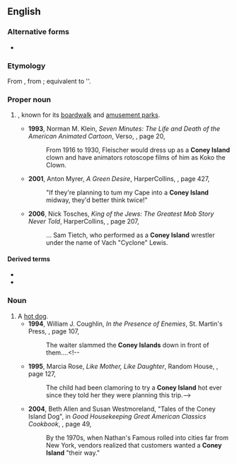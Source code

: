 {{also|coney island}}
==English==
{{wikipedia}}

===Alternative forms===
* {{sense|noun, hot dog}} {{alt|en|coney island}}

===Etymology===
From {{der|en|nl|Konijneneiland}}, from {{af|nl|konijn|eiland|alt1=konijn[en]|t1=rabbit[s]|t2=island|lit=island of rabbits|nocat=1}}; equivalent to '{{l|en|[[cony]] [[island]]}}'.

===Proper noun===
{{en-proper noun|head=[[coney|Coney]] [[island|Island]]}}

# {{place|en|neighborhood||bor/Brooklyn|s/New York}}, known for its [[boardwalk]] and [[amusement park]]s.
#* '''1993''', Norman M. Klein, ''Seven Minutes: The Life and Death of the American Animated Cartoon'', Verso, {{ISBN|1859841503}}, page 20,
#*: From 1916 to 1930, Fleischer would dress up as a '''Coney Island''' clown and have animators rotoscope films of him as Koko the Clown.
#* '''2001''', Anton Myrer, ''A Green Desire'', HarperCollins, {{ISBN|0060934638}}, page 427,
#*: "If they're planning to tum my Cape into a '''Coney Island''' midway, they'd better think twice!"
#* '''2006''', Nick Tosches, ''King of the Jews: The Greatest Mob Story Never Told'', HarperCollins, {{ISBN|0060936002}}, page 207,
#*: ... Sam Tietch, who performed as a '''Coney Island''' wrestler under the name of Vach "Cyclone" Lewis.

====Derived terms====
* {{l|en|Coney Island hot dog}}
* {{l|en|Coney Island whitefish}}

===Noun===
{{en-noun|head=[[coney|Coney]] [[island|Island]]}}

# A [[hot dog]].
#* '''1994''', William J. Coughlin, ''In the Presence of Enemies'', St. Martin's Press, {{ISBN|0312951647}}, page 107,
#*: The waiter slammed the '''Coney Islands''' down in front of them....<!--
#*'''1995''', Marcia Rose, ''Like Mother, Like Daughter'', Random House, {{ISBN|0345375726}}, page 127,
#*:The child had been clamoring to try a '''Coney Island''' hot ever since they told her they were planning this trip.-->
#* '''2004''', Beth Allen and Susan Westmoreland, "Tales of the Coney Island Dog", in ''Good Housekeeping Great American Classics Cookbook'', {{ISBN|158816280X}}, page 49,
#*: By the 1970s, when Nathan's Famous rolled into cities far from New York, vendors realized that customers wanted a '''Coney Island''' "their way."